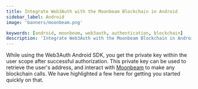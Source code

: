 ```yaml
---
title: Integrate Web3Auth with the Moonbeam Blockchain in Android
sidebar_label: Android
image: 'banners/moonbeam.png'

keywords: [android, moonbeam, web3auth, authentication, blockchain]
description: 'Integrate Web3Auth with the Moonbeam Blockchain in Android | Embedded Wallets'
---
```



<SEO
  title="Integrate Web3Auth with the Moonbeam Blockchain in Android"
  description="Integrate Web3Auth with the Moonbeam Blockchain in Android | Embedded Wallets"
  image="https://web3auth.io/docs/banners/moonbeam.png"
  slug="/embedded-wallets/connect-blockchain/evm/moonbeam/android"
/>

While using the Web3Auth Android SDK, you get the private key within the user scope after successful authorization. This private key can be used to retrieve the user's address, and interact with [Moonbeam](https://moonbeam.network/networks/moonbeam/) to make any blockchain calls. We have highlighted a few here for getting you started quickly on that.

<EVMInteraction />
